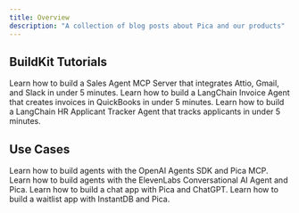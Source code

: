 ```yaml
---
title: Overview
description: "A collection of blog posts about Pica and our products"
---
```


## BuildKit Tutorials

<Columns cols={2}>
  <Card
    title="Build a Sales Agent MCP Server"
    href="/blog/buildkit/sales-agent-mcp"
    arrow="true"
    cta="Read More"
  >
    Learn how to build a Sales Agent MCP Server that integrates Attio, Gmail, and Slack in under 5 minutes.
  </Card>
  <Card
    title="Build a LangChain QuickBooks Invoice Agent"
    href="/blog/buildkit/quickbooks-langchain-invoice-agent"
    arrow="true"
    cta="Read More"
  >
    Learn how to build a LangChain Invoice Agent that creates invoices in QuickBooks in under 5 minutes.
  </Card>
  <Card
    title="Build a LangChain HR Applicant Tracker Agent"
    href="/blog/buildkit/hr-applicant-tracker"
    arrow="true"
    cta="Read More"
  >
    Learn how to build a LangChain HR Applicant Tracker Agent that tracks applicants in under 5 minutes.
  </Card>
</Columns>

## Use Cases

<Columns cols={2}>
  <Card
    title="OpenAI Agents SDK"
    href="/blog/use-cases/openai-agents"
    arrow="true"
    cta="Read More"
    icon="robot"
  >
    Learn how to build agents with the OpenAI Agents SDK and Pica MCP.
  </Card>
  <Card
    title="ElevenLabs"
    href="/blog/use-cases/elevenlabs"
    arrow="true"
    cta="Read More"
    icon="microphone"
  >
    Learn how to build agents with the ElevenLabs Conversational AI Agent and Pica.
  </Card>
  <Card
    title="Chat App"
    href="/blog/use-cases/chat-app"
    arrow="true"
    cta="Read More"
    icon="comments"
  >
    Learn how to build a chat app with Pica and ChatGPT.
  </Card>
  <Card
    title="InstantDB Waitlist App"
    href="/blog/use-cases/instantdb-waitlist-app"
    arrow="true"
    cta="Read More"
    icon="list"
  >
    Learn how to build a waitlist app with InstantDB and Pica.
  </Card>
</Columns>